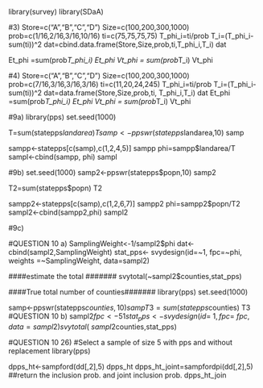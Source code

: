 library(survey)
library(SDaA)

#3)
Store=c("A","B","C","D")
Size=c(100,200,300,1000)
prob=c(1/16,2/16,3/16,10/16)
ti=c(75,75,75,75)
T_phi_i=ti/prob
T_i=(T_phi_i-sum(ti))^2
dat=cbind.data.frame(Store,Size,prob,ti,T_phi_i,T_i)
dat

Et_phi =sum(prob*T_phi_i) 
Et_phi
Vt_phi = sum(prob*T_i)
Vt_phi

#4)
Store=c("A","B","C","D")
Size=c(100,200,300,1000)
prob=c(7/16,3/16,3/16,3/16)
ti=c(11,20,24,245)
T_phi_i=ti/prob
T_i=(T_phi_i-sum(ti))^2
dat=data.frame(Store,Size,prob,ti, T_phi_i,T_i)
dat
Et_phi =sum(prob*T_phi_i) 
Et_phi
Vt_phi = sum(prob*T_i)
Vt_phi


#9a)
library(pps)
set.seed(1000)

T=sum(statepps$landarea)
T
samp<-ppswr(statepps$landarea,10)
samp

sampp<-statepps[c(samp),c(1,2,4,5)]
sampp
phi=sampp$landarea/T
sampl<-cbind(sampp, phi)
sampl


#9b)
set.seed(1000)
samp2<-ppswr(statepps$popn,10)
samp2

T2=sum(statepps$popn)
T2

sampp2<-statepps[c(samp),c(1,2,6,7)]
sampp2
phi=sampp2$popn/T2
sampl2<-cbind(sampp2,phi)
sampl2



#9c)





#QUESTION 10 a)
SamplingWeight<-1/sampl2$phi
dat<-cbind(sampl2,SamplingWeight)
stat_pps<- svydesign(id=~1, fpc=~phi, weights =~SamplingWeight, data=sampl2)

####estimate the total #######
svytotal(~sampl2$counties,stat_pps)

####True total number of counties#######
library(pps)
set.seed(1000)

samp<-ppswr(statepps$counties,10)
samp
T3=sum(statepps$counties)
T3
#QUESTION 10 b)
sampl2$fpc<-51
stat_pps<- svydesign(id=~1, fpc=~fpc, data=sampl2)
svytotal(~sampl2$counties,stat_pps)

#QUESTION 10 26)
#Select a sample of size 5 with pps and without replacement
library(pps) 

dpps_ht<-sampford(dd[,2],5)
dpps_ht
dpps_ht_joint=sampfordpi(dd[,2],5)  ##return the inclusion prob. and joint inclusion prob.
dpps_ht_join



